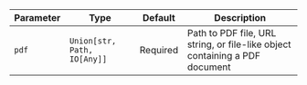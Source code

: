 | Parameter | Type                        | Default  | Description                                                                 |
| --------- | --------------------------- | -------- | --------------------------------------------------------------------------- |
| `pdf`     | `Union[str, Path, IO[Any]]` | Required | Path to PDF file, URL string, or file-like object containing a PDF document |
